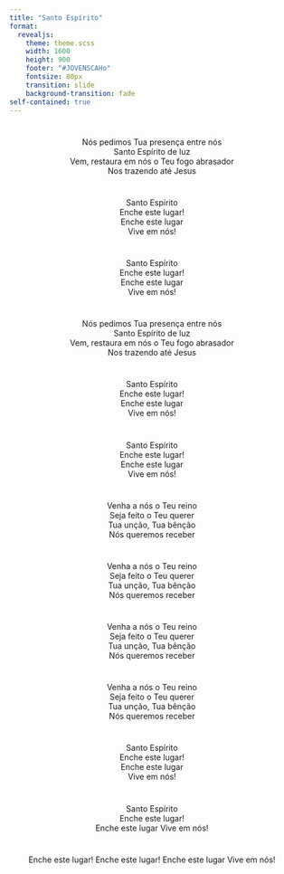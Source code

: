 ```yaml
---
title: "Santo Espírito"
format: 
  revealjs:
    theme: theme.scss
    width: 1600
    height: 900
    footer: "#JOVENSCAHo"
    fontsize: 80px
    transition: slide
    background-transition: fade
self-contained: true
---
```


#

<center>
Nós pedimos Tua presença entre nós <br>
Santo Espírito de luz <br>
Vem, restaura em nós o Teu fogo abrasador <br>
Nos trazendo até Jesus <br>
</center>

#

<center>
Santo Espírito <br>
Enche este lugar! <br>
Enche este lugar <br>
Vive em nós! <br>
</center>

#

<center>
Santo Espírito <br>
Enche este lugar! <br>
Enche este lugar <br>
Vive em nós! <br>
</center>

#

<center>
Nós pedimos Tua presença entre nós <br>
Santo Espírito de luz <br>
Vem, restaura em nós o Teu fogo abrasador <br>
Nos trazendo até Jesus <br>
</center>

#

<center>
Santo Espírito <br>
Enche este lugar! <br>
Enche este lugar <br>
Vive em nós! <br>
</center>

#

<center>
Santo Espírito <br>
Enche este lugar! <br>
Enche este lugar <br>
Vive em nós! <br>
</center>

#

<center>
Venha a nós o Teu reino <br>
Seja feito o Teu querer <br>
Tua unção, Tua bênção <br>
Nós queremos receber <br>
</center>

#

<center>
Venha a nós o Teu reino <br>
Seja feito o Teu querer <br>
Tua unção, Tua bênção <br>
Nós queremos receber <br>
</center>

#

<center>
Venha a nós o Teu reino <br>
Seja feito o Teu querer <br>
Tua unção, Tua bênção <br>
Nós queremos receber <br>
</center>

#

<center>
Venha a nós o Teu reino <br>
Seja feito o Teu querer <br>
Tua unção, Tua bênção <br>
Nós queremos receber <br>
</center>

#

<center>
Santo Espírito <br>
Enche este lugar! <br>
Enche este lugar <br>
Vive em nós! <br>
</center>

#

<center>
Santo Espírito <br>
Enche este lugar! <br>
Enche este lugar
Vive em nós!
</center>

#

<center>
Enche este lugar!
Enche este lugar!
Enche este lugar
Vive em nós!
</center>
